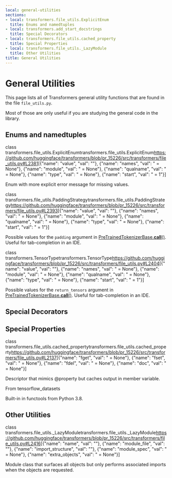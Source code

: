 ```yaml
---
local: general-utilities
sections:
- local: transformers.file_utils.ExplicitEnum
  title: Enums and namedtuples
- local: transformers.add_start_docstrings
  title: Special Decorators
- local: transformers.file_utils.cached_property
  title: Special Properties
- local: transformers.file_utils._LazyModule
  title: Other Utilities
title: General Utilities
---
```

<script>
</script>
<!--Copyright 2021 The HuggingFace Team. All rights reserved.

Licensed under the Apache License, Version 2.0 (the "License"); you may not use this file except in compliance with
the License. You may obtain a copy of the License at

http://www.apache.org/licenses/LICENSE-2.0

Unless required by applicable law or agreed to in writing, software distributed under the License is distributed on
an "AS IS" BASIS, WITHOUT WARRANTIES OR CONDITIONS OF ANY KIND, either express or implied. See the License for the
specific language governing permissions and limitations under the License.
-->

<h1 id="general-utilities">General Utilities</h1>

This page lists all of Transformers general utility functions that are found in the file `file_utils.py`.

Most of those are only useful if you are studying the general code in the library.


<h2 id="transformers.file_utils.ExplicitEnum">Enums and namedtuples</h2>

<div class="docstring">

<docstring><name>class transformers.file\_utils.ExplicitEnum</name><anchor>transformers.file_utils.ExplicitEnum</anchor><source>https://github.com/huggingface/transformers/blob/pr_15226/src/transformers/file_utils.py#L2381</source><parameters>[{"name": "value", "val": ""}, {"name": "names", "val": " = None"}, {"name": "module", "val": " = None"}, {"name": "qualname", "val": " = None"}, {"name": "type", "val": " = None"}, {"name": "start", "val": " = 1"}]</parameters></docstring>

Enum with more explicit error message for missing values.


</div>

<div class="docstring">

<docstring><name>class transformers.file\_utils.PaddingStrategy</name><anchor>transformers.file_utils.PaddingStrategy</anchor><source>https://github.com/huggingface/transformers/blob/pr_15226/src/transformers/file_utils.py#L2393</source><parameters>[{"name": "value", "val": ""}, {"name": "names", "val": " = None"}, {"name": "module", "val": " = None"}, {"name": "qualname", "val": " = None"}, {"name": "type", "val": " = None"}, {"name": "start", "val": " = 1"}]</parameters></docstring>

Possible values for the `padding` argument in [PreTrainedTokenizerBase.__call__()](/docs/transformers/pr_15226/en/internal/tokenization_utils#transformers.PreTrainedTokenizerBase.__call__). Useful for tab-completion in an
IDE.


</div>

<div class="docstring">

<docstring><name>class transformers.TensorType</name><anchor>transformers.TensorType</anchor><source>https://github.com/huggingface/transformers/blob/pr_15226/src/transformers/file_utils.py#L2404</source><parameters>[{"name": "value", "val": ""}, {"name": "names", "val": " = None"}, {"name": "module", "val": " = None"}, {"name": "qualname", "val": " = None"}, {"name": "type", "val": " = None"}, {"name": "start", "val": " = 1"}]</parameters></docstring>

Possible values for the `return_tensors` argument in [PreTrainedTokenizerBase.__call__()](/docs/transformers/pr_15226/en/internal/tokenization_utils#transformers.PreTrainedTokenizerBase.__call__). Useful for
tab-completion in an IDE.


</div>

<h2 id="transformers.add_start_docstrings">Special Decorators</h2>

<div class="docstring">
</div>

<div class="docstring">
</div>

<div class="docstring">
</div>

<div class="docstring">
</div>

<div class="docstring">
</div>

<h2 id="transformers.file_utils.cached_property">Special Properties</h2>

<div class="docstring">

<docstring><name>class transformers.file\_utils.cached\_property</name><anchor>transformers.file_utils.cached_property</anchor><source>https://github.com/huggingface/transformers/blob/pr_15226/src/transformers/file_utils.py#L2137</source><parameters>[{"name": "fget", "val": " = None"}, {"name": "fset", "val": " = None"}, {"name": "fdel", "val": " = None"}, {"name": "doc", "val": " = None"}]</parameters></docstring>

Descriptor that mimics @property but caches output in member variable.

From tensorflow_datasets

Built-in in functools from Python 3.8.


</div>

<h2 id="transformers.file_utils._LazyModule">Other Utilities</h2>

<div class="docstring">

<docstring><name>class transformers.file\_utils.\_LazyModule</name><anchor>transformers.file_utils._LazyModule</anchor><source>https://github.com/huggingface/transformers/blob/pr_15226/src/transformers/file_utils.py#L2416</source><parameters>[{"name": "name", "val": ""}, {"name": "module_file", "val": ""}, {"name": "import_structure", "val": ""}, {"name": "module_spec", "val": " = None"}, {"name": "extra_objects", "val": " = None"}]</parameters></docstring>

Module class that surfaces all objects but only performs associated imports when the objects are requested.


</div>
